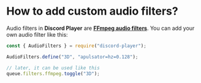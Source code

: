 # How to add custom audio filters?

Audio filters in **Discord Player** are **[FFmpeg audio filters](http://ffmpeg.org/ffmpeg-all.html#Audio-Filters)**. You can add your own audio filter like this:

```js
const { AudioFilters } = require("discord-player");

AudioFilters.define("3D", "apulsator=hz=0.128");

// later, it can be used like this
queue.filters.ffmpeg.toggle("3D");
```